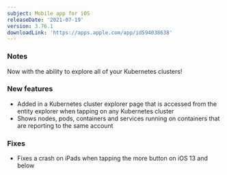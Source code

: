 ```yaml
---
subject: Mobile app for iOS
releaseDate: '2021-07-19'
version: 3.76.1
downloadLink: 'https://apps.apple.com/app/id594038638'
---
```


### Notes

Now with the ability to explore all of your Kubernetes clusters!

### New features

* Added in a Kubernetes cluster explorer page that is accessed from the entity explorer when tapping on any Kubernetes cluster
* Shows nodes, pods, containers and services running on containers that are reporting to the same account

### Fixes

* Fixes a crash on iPads when tapping the more button on iOS 13 and below
